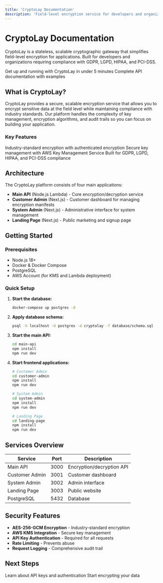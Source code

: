 ```yaml
---
title: 'CryptoLay Documentation'
description: 'Field-level encryption service for developers and organizations requiring compliance with GDPR, LGPD, HIPAA, and PCI-DSS.'
---
```


# CryptoLay Documentation

CryptoLay is a stateless, scalable cryptographic gateway that simplifies field-level encryption for applications. Built for developers and organizations requiring compliance with GDPR, LGPD, HIPAA, and PCI-DSS.

<CardGroup cols={2}>
  <Card
    title="Quick Start"
    href="/quickstart"
    icon="zap"
  >
    Get up and running with CryptoLay in under 5 minutes
  </Card>
  <Card
    title="API Reference"
    href="/api-reference/authentication"
    icon="code"
  >
    Complete API documentation with examples
  </Card>
</CardGroup>

## What is CryptoLay?

CryptoLay provides a secure, scalable encryption service that allows you to encrypt sensitive data at the field level while maintaining compliance with industry standards. Our platform handles the complexity of key management, encryption algorithms, and audit trails so you can focus on building your application.

### Key Features

<CardGroup cols={3}>
  <Card
    title="AES-256-GCM Encryption"
    icon="shield"
  >
    Industry-standard encryption with authenticated encryption
  </Card>
  <Card
    title="AWS KMS Integration"
    icon="key"
  >
    Secure key management with AWS Key Management Service
  </Card>
  <Card
    title="Compliance Ready"
    icon="check-circle"
  >
    Built for GDPR, LGPD, HIPAA, and PCI-DSS compliance
  </Card>
</CardGroup>

## Architecture

The CryptoLay platform consists of four main applications:

- **Main API** (Node.js Lambda) - Core encryption/decryption service
- **Customer Admin** (Next.js) - Customer dashboard for managing encryption manifests
- **System Admin** (Next.js) - Administrative interface for system management  
- **Landing Page** (Next.js) - Public marketing and signup page

## Getting Started

### Prerequisites

- Node.js 18+
- Docker & Docker Compose
- PostgreSQL
- AWS Account (for KMS and Lambda deployment)

### Quick Setup

1. **Start the database:**
   ```bash
   docker-compose up postgres -d
   ```

2. **Apply database schema:**
   ```bash
   psql -h localhost -U postgres -d cryptolay -f database/schema.sql
   ```

3. **Start the main API:**
   ```bash
   cd main-api
   npm install
   npm run dev
   ```

4. **Start frontend applications:**
   ```bash
   # Customer Admin
   cd customer-admin
   npm install
   npm run dev

   # System Admin  
   cd system-admin
   npm install
   npm run dev

   # Landing Page
   cd landing-page
   npm install
   npm run dev
   ```

## Services Overview

| Service | Port | Description |
|---------|------|-------------|
| Main API | 3000 | Encryption/decryption API |
| Customer Admin | 3001 | Customer dashboard |
| System Admin | 3002 | Admin interface |
| Landing Page | 3003 | Public website |
| PostgreSQL | 5432 | Database |

## Security Features

- **AES-256-GCM Encryption** - Industry-standard encryption
- **AWS KMS Integration** - Secure key management
- **API Key Authentication** - Required for all requests
- **Rate Limiting** - Prevents abuse
- **Request Logging** - Comprehensive audit trail

## Next Steps

<CardGroup cols={2}>
  <Card
    title="Authentication"
    href="/guides/api-keys"
    icon="key"
  >
    Learn about API keys and authentication
  </Card>
  <Card
    title="Encryption"
    href="/api-reference/encryption"
    icon="lock"
  >
    Start encrypting your data
  </Card>
</CardGroup>
